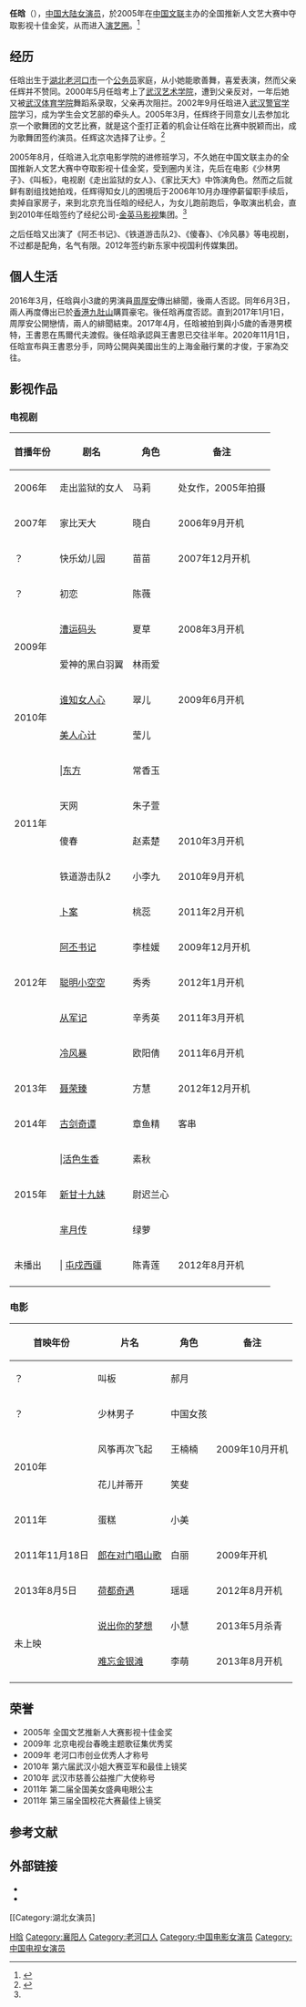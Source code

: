 {{艺人
| 姓名 = 任晗
| 类型 = 女演员
| 图片 =
| 图片简介 =
| 图片尺寸 =
| 英文名 = 
| 昵称 = 
| 国籍 = {{PRC}}
| 民族 =
| 籍贯 = 
| 出生日期 = {{birth date and age|mf=yes|1987|10|22}}
| 出生地点 = {{CHN}}[[湖北省|湖北省]][[襄阳市|襄阳市]][[老河口|老河口]]<ref name=a />
| 职业 = 演员
| 配偶 =
| 兒女 =
| 父母 = 父亲：任辉
| 语言 = [[普通话|普通话]]
| 教育程度 = [[北京电影学院|北京电影学院]]进修班
| 音乐类型 = 
| 出道日期 = 2005年
| 活跃年代 = 
| 经纪公司 = 经纪人：任辉（2006-2010）<br>[[金英马影视|金英马影视]]（2010-2012）<br>中视国利传媒集团（2012-）
| 出道作 =《走出监狱的女人》
| 代表作 = 
| 網站 =
| 獎項 =
| IMDb = 7813058
}}
{{NoteTA|G1=Show}}

'''任晗'''（{{bd|1987年|10月22日|catIdx=R任}}），[[中国大陆|中国大陆]][[女演员|女演员]]，於2005年在[[中国文联|中国文联]]主办的全国推新人文艺大赛中夺取影视十佳金奖，从而进入[[演艺圈|演艺圈]]。<ref name=a>{{cite news| language =zh-hans| author =伍迪| url =http://ctdsb.cnhubei.com/html/ctdsb/20110126/ctdsb1290168.html| title =女孩任晗：6年拍了24部影视剧| publisher =楚天都市报| date =2011年1月26日| accessdate =2013-10-04| deadurl =yes| archiveurl =https://web.archive.org/web/20131005071408/http://ctdsb.cnhubei.com/html/ctdsb/20110126/ctdsb1290168.html| archivedate =2013年10月5日}}</ref>

== 经历 ==
任晗出生于[[湖北|湖北]][[老河口市|老河口市]]一个[[公务员|公务员]]家庭，从小她能歌善舞，喜爱表演，然而父亲任辉并不赞同。2000年5月任晗考上了[[武汉艺术学院|武汉艺术学院]]，遭到父亲反对，一年后她又被[[武汉体育学院|武汉体育学院]]舞蹈系录取，父亲再次阻拦。2002年9月任晗进入[[武汉警官学院|武汉警官学院]]学习，成为学生会文艺部的牵头人。2005年3月，任辉终于同意女儿去参加北京一个歌舞团的文艺比赛，就是这个歪打正着的机会让任晗在比赛中脱颖而出，成为歌舞团签约演员。任辉这次选择了让步。<ref name=b >{{cite news | language =zh-hans | author = | url =http://www.qikan.com.cn/Article/qiaw/qiaw201111/qiaw20111107.html | title =“歪打正着”说任晗:星路艰难严父一路护航 | publisher =杂志《前卫》2011年11期 | date =2011年 | accessdate =2013-10-04 | archive-date =2013-10-04 | archive-url =https://web.archive.org/web/20131004232946/http://www.qikan.com.cn/Article/qiaw/qiaw201111/qiaw20111107.html | dead-url =no }}</ref>

2005年8月，任晗进入北京电影学院的进修班学习，不久她在中国文联主办的全国推新人文艺大赛中夺取影视十佳金奖，受到圈内关注，先后在电影《少林男子》、《叫板》，电视剧《走出监狱的女人》、《家比天大》中饰演角色。然而之后就鲜有剧组找她拍戏，任辉得知女儿的困境后于2006年10月办理停薪留职手续后，卖掉自家房子，来到北京充当任晗的经纪人，为女儿跑前跑后，争取演出机会，直到2010年任晗签约了经纪公司-[[金英马影视|金英马影视]]集团。<ref name=b />

之后任晗又出演了《阿丕书记》、《铁道游击队2》、《傻春》、《冷风暴》等电视剧，不过都是配角，名气有限。2012年签约新东家中视国利传媒集团。

== 個人生活 ==
2016年3月，任晗與小3歲的男演員[[周厚安|周厚安]]傳出緋聞，後兩人否認。同年6月3日，兩人再度傳出已於[[香港|香港]][[九肚山|九肚山]]購買豪宅。後任晗再度否認。直到2017年1月1日，周厚安公開戀情，兩人的緋聞結束。2017年4月，任晗被拍到與小5歲的香港男模特，王書恩在馬爾代夫渡假。後任晗承認與王書恩已交往半年。2020年11月1日，任晗宣布與王書恩分手，同時公開與美國出生的上海金融行業的才俊，于家為交往。

== 影视作品 ==
=== 电视剧 ===
{| class="wikitable sortable"
|-
! 首播年份 !! 剧名 !! 角色 !! class="unsortable" | 备注
|-
| 2006年 || 走出监狱的女人 || 马莉 || 处女作，2005年拍摄
|-
| 2007年 || 家比天大 || 晓白 || 2006年9月开机
|-
| ？ || 快乐幼儿园 || 苗苗 || 2007年12月开机
|-
| ？ || 初恋 || 陈薇 || 
|-
|rowspan="2"| 2009年 || [[漕运码头_(电视剧)|漕运码头]] || 夏草 || 2008年3月开机
|-
| 爱神的黑白羽翼 || 林雨爱 || 
|-
| rowspan="2"| 2010年 || [[谁知女人心|谁知女人心]] || 翠儿 || 2009年6月开机
|-
| [[美人心计|美人心计]] || 莹儿 ||
|-
|rowspan="4"| 2011年 || |[[东方_(2011年电视剧)|东方]] || 常香玉 ||
|-
| 天网 || 朱子萱 || 
|-
| 傻春 || 赵素楚 || 2010年3月开机
|-
| 铁道游击队2 || 小李九 || 2010年9月开机
|-
|rowspan="5"| 2012年 || [[卜案|卜案]] || 桃蕊 || 2011年2月开机
|-
| [[阿丕书记|阿丕书记]] || 李桂媛 || 2009年12月开机
|-
| [[聪明小空空|聪明小空空]] || 秀秀 || 2012年1月开机
|-
| [[从军记|从军记]] || 辛秀英 || 2011年3月开机
|-
| [[冷风暴|冷风暴]] || 欧阳倩 || 2011年6月开机
|-
| 2013年 || [[聂荣臻_(电视剧)|聂荣臻]] || 方慧 || 2012年12月开机
|-
| 2014年 || [[古剑奇谭_(电视剧)|古剑奇谭]] || 章鱼精 || 客串
|-
|rowspan="3"| 2015年 || |[[活色生香_(电视剧)|活色生香]]  ||素秋||
|-
| [[新甘十九妹|新甘十九妹]] || 	尉迟兰心 || 
|-
| [[芈月传|芈月传]] || 绿萝||  
|-
|rowspan="1"| 未播出 || | [[屯戍西疆|屯戍西疆]] || 陈青莲 || 2012年8月开机
|-
|}

=== 电影 ===
{| class="wikitable sortable"
|-
! 首映年份 !! 片名 !! 角色 !! class="unsortable" | 备注
|-
| ？|| 叫板 || 郝月 ||
|-
| ？|| 	少林男子 || 中国女孩 ||
|-
|rowspan="2"| 2010年 || 风筝再次飞起 || 王楠楠 || 2009年10月开机
|-
| 花儿并蒂开 || 笑斐 || 
|-
| 2011年 || 蛋糕 || 小美 ||
|-
| 2011年11月18日 || [[郎在对门唱山歌|郎在对门唱山歌]] || 白丽 || 2009年开机
|-
| 2013年8月5日 || [[荷都奇遇|荷都奇遇]] || 瑶瑶 ||2012年8月开机
|-
|rowspan="2"| 未上映 || [[说出你的梦想|说出你的梦想]] || 小慧 || 2013年5月杀青
|-
| [[难忘金银滩|难忘金银滩]] || 李萌 || 2013年8月开机
|-
|}

== 荣誉 ==
* 2005年 全国文艺推新人大赛影视十佳金奖
* 2009年 北京电视台春晚主题歌征集优秀奖
* 2009年 老河口市创业优秀人才称号
* 2010年 第六届武汉小姐大赛亚军和最佳上镜奖
* 2010年 武汉市慈善公益推广大使称号
* 2011年 第二届全国美女盛典电眼公主
* 2011年 第三届全国校花大赛最佳上镜奖

== 参考文献 ==
{{reflist}}

== 外部链接 ==
* {{新浪博客|renhanrenhan}}
* {{Sinaweibo|renhanrenhan}}

{{DEFAULTSORT:R任}}
[[Category:任姓|H晗]]
[[Category:襄阳人|Category:襄阳人]]
[[Category:老河口人|Category:老河口人]]
[[Category:中国电影女演员|Category:中国电影女演员]]
[[Category:中国电视女演员|Category:中国电视女演员]]
[[Category:湖北女演员]